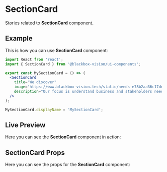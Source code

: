 

<Meta title="UI Components/SectionCard" component={SectionCard} />

# SectionCard

Stories related to **SectionCard** component.

## Example

This is how you can use **SectionCard** component:

```jsx
import React from 'react';
import { SectionCard } from '@blackbox-vision/ui-components';

export const MySectionCard = () => (
  <SectionCard
    title="We discover"
    image="https://www.blackbox-vision.tech/static/needs-e78b2aa36c17de9132482ac752cbfac8.svg"
    description="Our focus is understand business and stakeholders needs, analyzing, defining and validating every requirement in order to know “what” is needed."
  />
);

MySectionCard.displayName = 'MySectionCard';
```

## Live Preview

Here you can see the **SectionCard** component in action:

<Preview withSource="none">
  <Story name="Get started" decorators={[withKnobs, addThemeProvider(lightTheme)]}>
    <SectionCard
      elevation={number('Elevation', 0)}
      title={text('Title', 'We discover')}
      image={text(
        'Image',
        'https://www.blackbox-vision.tech/static/needs-e78b2aa36c17de9132482ac752cbfac8.svg'
      )}
      description={text(
        'Description',
        'Our focus is understand business and stakeholders needs, analyzing, defining and validating every requirement in order to know “what” is needed.'
      )}
    />
  </Story>
</Preview>

## SectionCard Props

Here you can see the props for the **SectionCard** component:

<Props of={SectionCard} />
